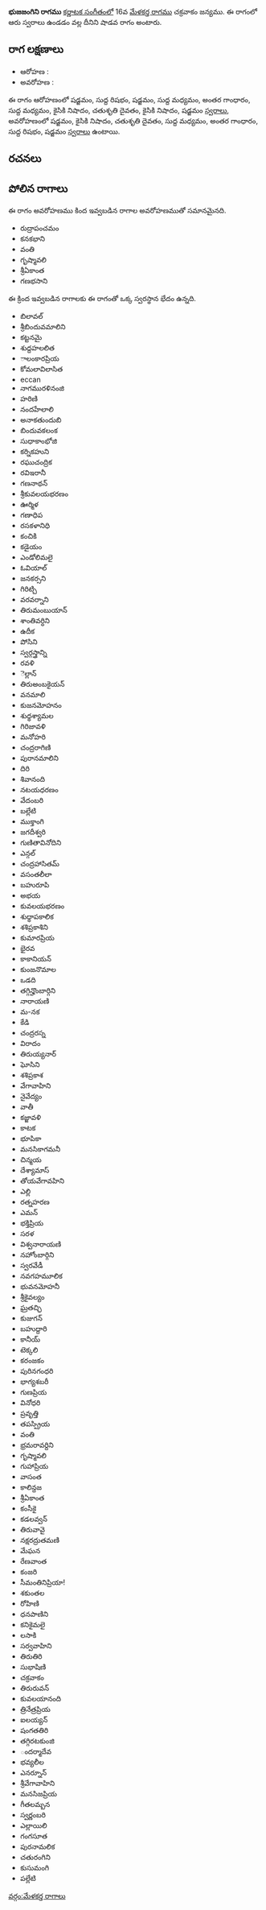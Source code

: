 {{Infobox ragam
	| name          	= భుజజంగిని
	| synonym	    	= 
	| mela          	= 
	| chakra        	= 
	| janaka        	= 
	| type          	= శాడవ
	| arohanam      	= {{svaraC|S|R1|S|M1|G3|M1|N2|D2|N2|S'}} 
	| avarohanam    	= {{svaraC|S'|N2|D2|M1|G3|R1|S}}
	| jeeva         	=
	| chhaya        	=
	| nyasa         	=
	| vishesha      	= 
	| equivalent  		= 
}}
{{కర్ణాటక సంగీత రాగాలు}}
'''భుజజంగిని రాగము''' [[కర్ణాటక సంగీతం]]లో 16వ [[మేళకర్త రాగము]] చక్రవాకం జన్యము.  ఈ రాగంలో ఆరు స్వరాలు ఉండడం వల్ల దీనిని షాడవ రాగం అంటారు.


==రాగ లక్షణాలు==


* ఆరోహణ : {{svaraC|S|R1|S|M1|G3|M1|N2|D2|N2|S'}} 
* అవరోహణ : {{svaraC|S'|N2|D2|M1|G3|R1|S}}

ఈ రాగం ఆరోహణంలో షడ్జమం, సుద్ద రిషభం, షడ్జమం, సుద్ద మధ్యమం, అంతర గాంధారం, సుద్ద మధ్యమం, కైసికి నిషాదం, చతుశృతి దైవతం, కైసికి నిషాదం, షడ్జమం [[స్వరాలు]], అవరోహణంలో షడ్జమం, కైసికి నిషాదం, చతుశృతి దైవతం, సుద్ద మధ్యమం, అంతర గాంధారం, సుద్ద రిషభం, షడ్జమం [[స్వరాలు]] ఉంటాయి.

==రచనలు==



==పోలిన రాగాలు==
ఈ రాగం అవరోహణము కింద ఇవ్వబడిన రాగాల అవరోహణముతో సమానమైనది.
* రుద్రాపంచమం
* కనకభాని
* వంతి
* గృష్మావలి
* శ్రీఏకాంత
* గణభసాని

ఈ క్రింద ఇవ్వబడిన రాగాలకు ఈ రాగంతో ఒక్క స్వరస్థాన భేదం ఉన్నది.
* బిలావల్
* శ్రీబిందువమాలిని
* కట్టనమై
* శుద్దహలలిత
* ాలంకారప్రియ
* కోమలావిలాసిత
* eccan
* నాగమురళినంజి
* హరిణి
* నందహేలాలి
* అనాకతుందుబి
* బిందువకలంక
* సుధాకాంభోజి
* కర్నికహుని
* రఘుచంద్రిక
* రవిఇరానీ
* గణనాథన్
* శ్రీకువలయభరణం
* ఊర్మిళ
* గణాధిప
* రసకళానిధి
* కంచికి
* కడైయం
* ఎండోలిమలై
* ఓవియాల్
* జనకర్సని
* గిరిట్చి
* వరవర్నాని
* తిరుమంబుయాన్
* శాంతివర్ధిని
* ఉదీక
* పోసిని
* స్వర్గస్త్రాన్ని
* రవళి
* ెల్లాన్
* తిరుఅంబకైయన్
* వనమాలి
* కుజనమోహనం
* శుధ్ధశ్యామల
* గిరిజావళి
* మనోహరి
* చంద్రరాగిణి
* పురానమాలిని
* దిరి
* శివానంది
* నటయధరణం
* వేదంబరి
* బల్లేటి
* ముక్తాంగి
* జగదీశ్వరి
* గుణితావినోదిని
* ఎన్గల్
* చంద్రహాసితమ్
* వసంతలీలా
* బహురూపి
* అభయ
* కువలయభరణం
* శుధ్ధాపకాలిక
* శశిప్రకాశిని
* కుమారప్రియ
* భైరవ
* కాకానియన్
* కుంజనొమాల
* ఒడది
* తగ్గిన్హొంబార్గిని
* నారాయణి
* మ-నక
* కేడి
* చంద్రరస్న
* విరాదం
* తిరుయ్యనార్
* ఘోసిని
* శశిప్రకాశ
* వేగావాహిని
* నైవేద్యం
* వాతీ
* కజ్జావళి
* కాటక
* భూపికా
* మనసికాగమనీ
* చిన్మయ
* దేశ్యామాస్
* తోయవేగావహిని
* ఎల్లి
* రత్నహరణ
* ఎమన్
* భక్తిప్రియ
* సరళ
* విశ్వనారాయణి
* నహోంబార్గిని
* స్వరవేడీ
* నవగహమూలిక
* భువనమోహనీ
* శ్రీకైవల్యం
* ఘ్రతచ్ఛి
* కుజుగన్
* బహుద్దారి
* కానీయ్
* టెక్కలి
* కరంజకం
* పురినగంధరి
* భాగ్యశబరీ
* గుణప్రియ
* వినోధరి
* ప్రవృత్తి
* తపస్ప్రియ
* వంతి
* భ్రమరావర్దిని
* గృష్మావలి
* గుహాప్రియ
* వాసంత
* కాలిన్దజ
* శ్రీఏకాంత
* కంసీకై
* కడలవ్వన్
* తిరువావై
* నక్షరద్రుతమణి
* మేఘన
* రేణవాంత
* కంజరి
* సీమంతినిప్రియా!
* శకుంతల
* రోహిణి
* ధనపాణిని
* కనికైమలై
* లసాకి
* సర్వవాహిని
* తిరుతిరి
* సుభాషిణి
* చక్రవాకం
* తిరురువన్
* కువలయానంది
* త్రినేత్రప్రియ
* ఐలయ్యన్
* షంగతతిరి
* తగ్గిరటకుంజి
* ందర్మాదేవ
* భవ్యలీల
* ఎనర్నూన్
* శ్రీవేగావాహిని
* మనసిజప్రియ
* గీతలమ్బన
* స్వర్ణంబరి
* ఎల్లాయిలి
* గంగసూత
* పురనామలిక
* చతురంగిని
* కుసుమంగి
* పల్లేటి



[[వర్గం:మేళకర్త రాగాలు]]